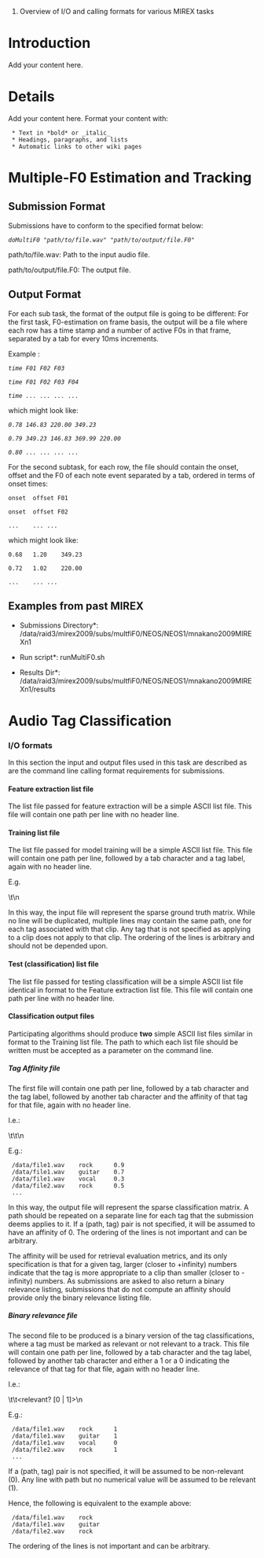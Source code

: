 #Overview of I/O  and calling formats for various MIREX tasks


= Introduction =

Add your content here.


= Details =

Add your content here.  Format your content with:
  * Text in *bold* or _italic_
  * Headings, paragraphs, and lists
  * Automatic links to other wiki pages

= Multiple-F0 Estimation and Tracking =

== Submission Format ==

Submissions have to conform to the specified format below:

 ''doMultiF0 "path/to/file.wav"  "path/to/output/file.F0" ''

path/to/file.wav: Path to the input audio file.

path/to/output/file.F0: The output file. 

== Output Format ==
For each sub task, the format of the output file is going to be different:
For the first task, F0-estimation on frame basis,  the output will be a file where each row has a  time stamp and a number of active F0s in that frame, separated by a tab for every 10ms increments. 
	
Example :
 ''time	F01	F02	F03	''

 ''time	F01	F02	F03	F04''

 ''time	...	...	...	...''

which might look like:

 ''0.78	146.83	220.00	349.23''

 ''0.79	349.23	146.83	369.99	220.00	''

 ''0.80	...	...	...	...''

For the second subtask,  for each row, the file should contain  the onset, offset and the F0 of each note event separated by a tab, ordered in terms of onset times:

 onset	offset F01

 onset	offset F02

 ...	... ...

which might look like:

 0.68	1.20	349.23

 0.72	1.02	220.00

 ...	...	...

== Examples from past MIREX == 

*Submissions Directory*: /data/raid3/mirex2009/subs/multfiF0/NEOS/NEOS1/mnakano2009MIREXn1

*Run script*: runMultiF0.sh

*Results Dir*:  /data/raid3/mirex2009/subs/multfiF0/NEOS/NEOS1/mnakano2009MIREXn1/results


=Audio Tag Classification=

=== I/O formats ===

In this section the input and output files used in this task are described as are the command line calling format requirements for submissions.

==== Feature extraction list file ====

The list file passed for feature extraction will be a simple ASCII list file. This file will contain one path per line with no header line.

==== Training list file ====

The list file passed for model training will be a simple ASCII list file. This file will contain one path per line, followed by a tab character and a tag label, again with no header line.

E.g. 

  <example path and filename>\t<tag classification>\n

In this way, the input file will represent the sparse ground truth matrix.  While no line will be duplicated, multiple lines may contain the same path, one for each tag associated with that clip. Any tag that is not specified as applying to a clip does not apply to that clip.  The ordering of the lines is arbitrary and should not be depended upon.

==== Test (classification) list file ====

The list file passed for testing classification will be a simple ASCII list file identical in format to the Feature extraction list file. This file will contain one path per line with no header line.

==== Classification output files ====

Participating algorithms should produce '''two''' simple ASCII list files similar in format to the Training list file. The path to which each list file should be written must be accepted as a parameter on the command line.

===== Tag Affinity file =====

The first file will contain one path per line, followed by a tab character and the tag label, followed by another tab character and the affinity of that tag for that file, again with no header line.

I.e.:

  <example path and filename>\t<tag classification>\t<affinity>\n

E.g.:

  /data/file1.wav    rock      0.9
  /data/file1.wav    guitar    0.7
  /data/file1.wav    vocal     0.3
  /data/file2.wav    rock      0.5
  ...

In this way, the output file will represent the sparse classification matrix.  A path should be repeated on a separate line for each tag that the submission deems applies to it.  If a (path, tag) pair is not specified, it will be assumed to have an affinity of 0.  The ordering of the lines is not important and can be arbitrary.

The affinity will be used for retrieval evaluation metrics, and its only specification is that for a given tag, larger (closer to +infinity) numbers indicate that the tag is more appropriate to a clip than smaller (closer to -infinity) numbers.  As submissions are asked to also return a binary relevance listing, submissions that do not compute an affinity should provide only the binary relevance listing file.

===== Binary relevance file =====

The second file to be produced is a binary version of the tag classifications, where a tag must be marked as relevant or not relevant to a track. This file will contain one path per line, followed by a tab character and the tag label, followed by another tab character and either a 1 or a 0 indicating the relevance of that tag for that file, again with no header line.

I.e.:

  <example path and filename>\t<tag classification>\t<relevant? [0 | 1]>\n

E.g.:

  /data/file1.wav    rock      1
  /data/file1.wav    guitar    1
  /data/file1.wav    vocal     0
  /data/file2.wav    rock      1
  ...

If a (path, tag) pair is not specified, it will be assumed to be non-relevant (0). Any line with path but no numerical value will be assumed to be relevant (1).

Hence, the following is equivalent to the example above:

  /data/file1.wav    rock
  /data/file1.wav    guitar
  /data/file2.wav    rock

The ordering of the lines is not important and can be arbitrary.